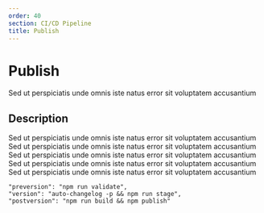 ```yaml
---
order: 40
section: CI/CD Pipeline
title: Publish
---
```


# Publish

Sed ut perspiciatis unde omnis iste natus error sit voluptatem accusantium

## Description

Sed ut perspiciatis unde omnis iste natus error sit voluptatem accusantium
Sed ut perspiciatis unde omnis iste natus error sit voluptatem accusantium
Sed ut perspiciatis unde omnis iste natus error sit voluptatem accusantium
Sed ut perspiciatis unde omnis iste natus error sit voluptatem accusantium
Sed ut perspiciatis unde omnis iste natus error sit voluptatem accusantium

```
"preversion": "npm run validate",
"version": "auto-changelog -p && npm run stage",
"postversion": "npm run build && npm publish"
```
